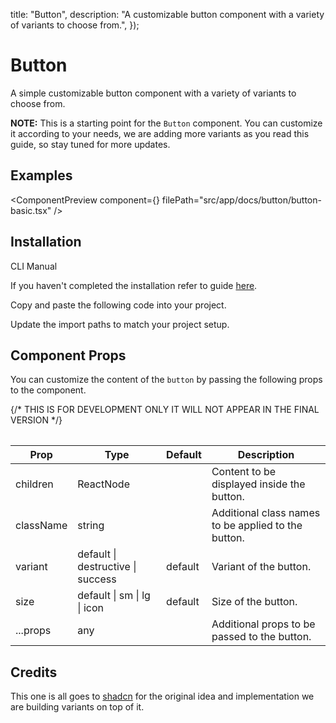 
  title: "Button",
  description: "A customizable button component with a variety of variants to choose from.",
});

# Button

A simple customizable button component with a variety of variants to choose from.

**NOTE:** This is a starting point for the `Button` component. You can customize it according to your needs, we are adding more variants as you read this guide, so stay tuned for more updates.

## Examples

<ComponentPreview component={<ButtonBasic />} filePath="src/app/docs/button/button-basic.tsx" />

## Installation

<Tabs defaultValue="cli">

<TabsList>
  <TabsTrigger value="cli">CLI</TabsTrigger>
  <TabsTrigger value="manual">Manual</TabsTrigger>
</TabsList>

<TabsContent value="cli">

<InstallationCli value="button" />

</TabsContent>

<TabsContent value="manual">

<Steps>

<Step>If you haven't completed the installation refer to guide [here](/docs/installation).</Step>

<Step>Copy and paste the following code into your project.</Step>

<CodeBlock filePath="src/content/button.tsx" />

<Step>Update the import paths to match your project setup.</Step>

</Steps>

</TabsContent>

</Tabs>

## Component Props

You can customize the content of the `button` by passing the following props to the component.

<Table data={{
  headers: ["Prop", "Type", "Default", "Description"],
  rows: [
    ["children", "ReactNode", "", "Content to be displayed inside the button."],
    ["className", "string", "", "Additional class names to be applied to the button."],
    ["variant", "default \| destructive \| success", "default", "Variant of the button."],
    ["size", "default \| sm \| lg \| icon", "default", "Size of the button."],
    ["...props", "any", "", "Additional props to be passed to the button."],
  ],
}}>
{/* THIS IS FOR DEVELOPMENT ONLY IT WILL NOT APPEAR IN THE FINAL VERSION */}

| Prop      | Type                              | Default | Description                                         |
| --------- | --------------------------------- | ------- | --------------------------------------------------- |
| children  | ReactNode                         |         | Content to be displayed inside the button.          |
| className | string                            |         | Additional class names to be applied to the button. |
| variant   | default \| destructive \| success | default | Variant of the button.                              |
| size      | default \| sm \| lg \| icon       | default | Size of the button.                                 |
| ...props  | any                               |         | Additional props to be passed to the button.        |

</Table>

## Credits

This one is all goes to [shadcn](https://github.com/shadcn/ui) for the original idea and implementation we are building variants on top of it.

<PrevNextBtn current="button" />
